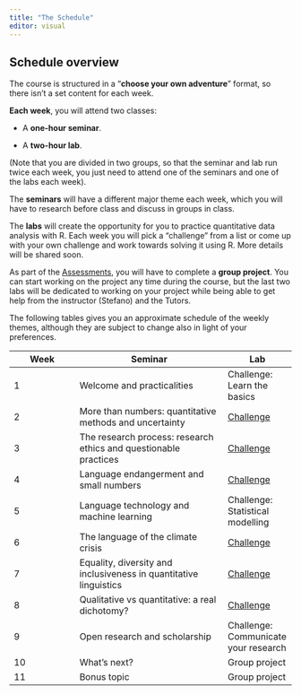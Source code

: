 ```yaml
---
title: "The Schedule"
editor: visual
---
```


## Schedule overview

The course is structured in a "**choose your own adventure**" format, so there isn't a set content for each week.

**Each week**, you will attend two classes:

-   A **one-hour seminar**.

-   A **two-hour lab**.

(Note that you are divided in two groups, so that the seminar and lab run twice each week, you just need to attend one of the seminars and one of the labs each week).

The **seminars** will have a different major theme each week, which you will have to research before class and discuss in groups in class.

The **labs** will create the opportunity for you to practice quantitative data analysis with R. Each week you will pick a "challenge" from a list or come up with your own challenge and work towards solving it using R. More details will be shared soon.

As part of the [Assessments](assessments.qmd), you will have to complete a **group project**. You can start working on the project any time during the course, but the last two labs will be dedicated to working on your project while being able to get help from the instructor (Stefano) and the Tutors.

The following tables gives you an approximate schedule of the weekly themes, although they are subject to change also in light of your preferences.

| Week | Seminar                                                           | Lab                                  |
|-----------------|--------------------------------------|-----------------|
| 1    | Welcome and practicalities                                        | Challenge: Learn the basics          |
| 2    | More than numbers: quantitative methods and uncertainty           | [Challenge](challenges.qmd)          |
| 3    | The research process: research ethics and questionable practices  | [Challenge](challenges.qmd)          |
| 4    | Language endangerment and small numbers                           | [Challenge](challenges.qmd)          |
| 5    | Language technology and machine learning                          | Challenge: Statistical modelling     |
| 6    | The language of the climate crisis                                | [Challenge](challenges.qmd)          |
| 7    | Equality, diversity and inclusiveness in quantitative linguistics | [Challenge](challenges.qmd)          |
| 8    | Qualitative vs quantitative: a real dichotomy?                    | [Challenge](challenges.qmd)          |
| 9    | Open research and scholarship                                     | Challenge: Communicate your research |
| 10   | What's next?                                                      | Group project                        |
| 11   | Bonus topic                                                       | Group project                        |
